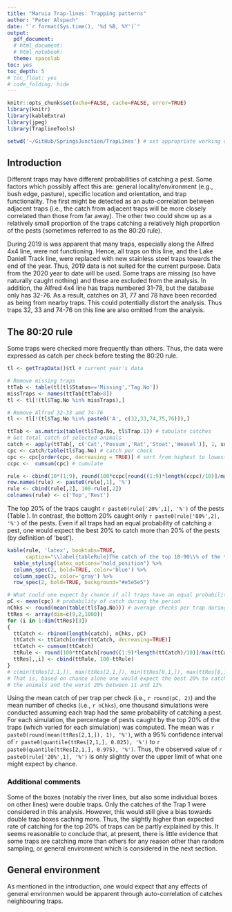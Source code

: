 ```yaml
---
title: "Maruia Trap-lines: Trapping patterns"
author: "Peter Alspach"
date: "`r format(Sys.time(), '%d %B, %Y')`"
output:
  pdf_document:
  # html_document:
  # html_notebook:
  theme: spacelab
toc: yes
toc_depth: 5
# toc_float: yes
# code_folding: hide
---
```

  
```r
knitr::opts_chunk$set(echo=FALSE, cache=FALSE, error=TRUE)
library(knitr)
library(kableExtra)
library(jpeg)
library(TraplineTools)

setwd('~/GitHub/SpringsJunction/TrapLines') # set appropriate working directory
```

## Introduction

Different traps may have different probabilities of catching a pest.  Some factors which possibly affect this are: general locality/environment (e.g., bush edge, pasture), specific location and orientation, and trap functionality.  The first might be detected as an auto-correlation between adjacent traps (i.e., the catch from adjacent traps will be more closely correlated than those from far away).  The other two could show up as a relatively small proportion of the traps catching a relatively high proportion of the pests (sometimes referred to as the 80:20 rule).

During 2019 is was apparent that many traps, especially along the Alfred 4x4 line, were not functioning.  Hence, all traps on this line, and the Lake Daniell Track line, were replaced with new stainless steel traps towards the end of the year.  Thus, 2019 data is not suited for the current purpose.  Data from the 2020 year to date will be used.  Some traps are missing (so have naturally caught nothing) and these are excluded from the analysis.  In addition, the Alfred 4x4 line has traps numbered 31-78, but the database only has 32-76.  As a result, catches on 31, 77 and 78 have been recorded as being from nearby traps.  This could potentially distort the analysis.  Thus traps 32, 33 and 74-76 on this line are also omitted from the analysis.

## The 80:20 rule

Some traps were checked more frequently than others.  Thus, the data were expressed as catch per check before testing the 80:20 rule.

```r
tl <- getTrapData()$tl # current year's data

# Remove missing traps
ttTab <- table(tl[tl$Status=='Missing','Tag.No'])
missTraps <- names(ttTab[ttTab>8])
tl <- tl[!(tl$Tag.No %in% missTraps),]

# Remove Alfred 32-33 amd 74-76
tl <- tl[!(tl$Tag.No %in% paste0('A', c(32,33,74,75,76))),]

ttTab <- as.matrix(table(tl$Tag.No, tl$Trap.1)) # tabulate catches
# Get total catch of selected animals
catch <- apply(ttTab[, c('Cat','Possum','Rat','Stoat','Weasel')], 1, sum, na.rm=TRUE)
cpc <- catch/table(tl$Tag.No) # catch per check
cpc <- cpc[order(cpc, decreasing = TRUE)] # sort from highest to lowest
ccpc <-  cumsum(cpc) # cumulate

rule <- cbind(10*(1:9), round(100*ccpc[round((1:9)*length(ccpc)/10)]/max(ccpc), 0))
row.names(rule) <- paste0(rule[,1], '%')
rule <- cbind(rule[,2], 100-rule[,2])
colnames(rule) <- c('Top','Rest')
```

The top 20% of the traps caught `r paste0(rule['20%',1], '%')` of the pests (Table \ref{tableRule}).  In contrast, the bottom 20% caught only `r paste0(rule['80%',2], '%')` of the pests.  Even if all traps had an equal probability of catching a pest, one would expect the best 20% to catch more than 20% of the pests (by definition of 'best').

```r
kable(rule, 'latex', booktabs=TRUE,
      caption="\\label{tableRule}The catch of the top 10-90\\% of the traps, and that of the rest.") %>%
  kable_styling(latex_options="hold_position") %>%
  column_spec(2, bold=TRUE, color='blue') %>%
  column_spec(3, color='gray') %>%
  row_spec(2, bold=TRUE, background="#e5e5e5")
```

```r
# What could one expect by chance if all traps have an equal probability of catching an animal
pC <- mean(cpc) # probability of catch during the period
nChks <- round(mean(table(tl$Tag.No))) # average checks per trap during the period
ttRes <- array(dim=c(9,2,1000))
for (i in 1:dim(ttRes)[3])
{
  ttCatch <- rbinom(length(catch), nChks, pC)
  ttCatch <- ttCatch[order(ttCatch, decreasing=TRUE)]
  ttCatch <- cumsum(ttCatch)
  ttRule <- round(100*ttCatch[round((1:9)*length(ttCatch)/10)]/max(ttCatch), 0)
  ttRes[,,i] <- cbind(ttRule, 100-ttRule)
}
# c(min(ttRes[2,1,]), max(ttRes[2,1,]), min(ttRes[8,1,]), max(ttRes[8,1,]))
# That is, based on chance alone one would expect the best 20% to catch somewhere between 27 and 29% of
# the animals and the worst 20% between 11 and 13%
```
Using the mean catch of per trap per check (i.e., `r round(pC, 2)`) and the mean number of checks (i.e., `r nChks`), one thousand simulations were conducted assuming  each trap had the same probability of catching a pest.  For each simulation, the percentage of pests caught by the top 20% of the traps (which varied for each simulation) was computed.  The mean was `r paste0(round(mean(ttRes[2,1,]), 1), '%')`, with a 95% confidence interval of``r paste0(quantile(ttRes[2,1,], 0.025), '%')` to `r paste0(quantile(ttRes[2,1,], 0.975), '%')`.  Thus, the observed value of  `r paste0(rule['20%',1], '%')` is only slightly over the upper limit of what one might expect by chance. 

### Additional comments

Some of the boxes (notably the river lines, but also some individual boxes on other lines) were double traps.  Only the catches of the Trap 1 were considered in this analysis.  However, this would still give a bias towards double trap boxes caching more.  Thus, the slightly higher than expected rate of catching for the top 20% of traps can be partly explained by this.  It seems reasonable to conclude that, at present, there is little evidence that some traps are catching more than others for any reason other than random sampling, or general environment which is considered in the next section.

## General environment

As mentioned in the introduction, one would expect that any effects of general environmen would be apparent through auto-correlation of catches neighbouring traps.